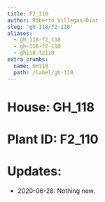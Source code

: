 ```yaml
---
title: F2_110
author: Roberto Villegas-Diaz
slug: 'gh-118/f2-110'
aliases:
  - gh_118-f2_110
  - gh-118-f2-110
  - gh118-f2110
extra_crumbs:
  name: GH118
  path: /label/gh-118
---
```


# **House**: GH_118
# **Plant ID**: F2_110
# **Updates**: 
 - 2020-06-28: Nothing new.
